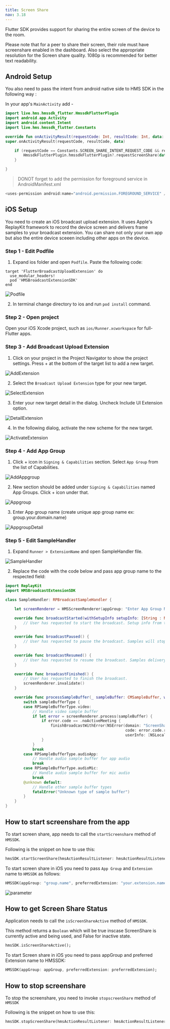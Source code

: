 ```yaml
---
title: Screen Share
nav: 3.18
---
```


Flutter SDK provides support for sharing the entire screen of the device to the room.

Please note that for a peer to share their screen, their role must have screenshare enabled in the dashboard. Also select the appropriate resolution for the Screen share quality. 1080p is recommended for better text readability.

## Android Setup

You also need to pass the intent from android native side to HMS SDK in the following way :

In your app's `MainActivity` add -

```kotlin
import live.hms.hmssdk_flutter.HmssdkFlutterPlugin
import android.app.Activity
import android.content.Intent
import live.hms.hmssdk_flutter.Constants

override fun onActivityResult(requestCode: Int, resultCode: Int, data: Intent?) {
super.onActivityResult(requestCode, resultCode, data)

    if (requestCode == Constants.SCREEN_SHARE_INTENT_REQUEST_CODE && resultCode == Activity.RESULT_OK){
        HmssdkFlutterPlugin.hmssdkFlutterPlugin?.requestScreenShare(data)
    }

}

```
> DONOT forget to add the permission for foreground service in AndroidManifest.xml

```kotlin
<uses-permission android:name="android.permission.FOREGROUND_SERVICE" />
```

## iOS Setup

You need to create an iOS broadcast upload extension. It uses Apple's ReplayKit framework to record the device screen and delivers frame samples to your broadcast extension. You can share not only your own app but also the entire device sceeen including other apps on the device.

### Step 1 - Edit Podfile
1. Expand ios folder and open `Podfile`.
Paste the following code:
```
target 'FlutterBroadcastUploadExtension' do
  use_modular_headers!
  pod 'HMSBroadcastExtensionSDK'
end
```
![Podfile](/docs/v2/flutter-podfile.png)

2. In terminal change directory to ios and run `pod install` command.

### Step 2 - Open project
Open your iOS Xcode project, such as `ios/Runner.xcworkspace` for full-Flutter apps.

### Step 3 - Add Broadcast Upload Extension
1. Click on your project in the Project Navigator to show the project settings. 
Press + at the bottom of the target list to add a new target.

![AddExtension](/docs/v2/flutter-xcode.png)

2. Select the `Broadcast Upload Extension` type for your new target.

![SelectExtension](/docs/v2/flutter-select-extension.png)

3. Enter your new target detail in the dialog.
Uncheck Include UI Extension option.

![DetailExtension](/docs/v2/flutter-extension-detail.png)

4. In the following dialog, activate the new scheme for the new target.

![ActivateExtension](/docs/v2/flutter-activate-extension.png)

### Step 4 - Add App Group

1. Click + icon in `Signing & Capabilities` section.
Select `App Group` from the list of Capabilities.

![AddAppgroup](/docs/v2/flutter-add-appgroup.png)

2. New section should be added under `Signing & Capabilities` named App Groups. Click + icon under that.

![Appgroup](/docs/v2/flutter-appgroup.png)

3. Enter App group name (create unique app group name ex: group.your.domain.name)

![AppgroupDetail](/docs/v2/flutter-appgroup-detail.png)

### Step 5 - Edit SampleHandler
1. Expand `Runner > ExtensionName` and open SampleHandler file.

![SampleHandler](/docs/v2/flutter-sample-handler.png)

2. Replace the code with the code below and pass app group name to the respected field:

```swift
import ReplayKit
import HMSBroadcastExtensionSDK

class SampleHandler: RPBroadcastSampleHandler {

    let screenRenderer = HMSScreenRenderer(appGroup: "Enter App Group Name")

    override func broadcastStarted(withSetupInfo setupInfo: [String : NSObject]?) {
        // User has requested to start the broadcast. Setup info from the UI extension can be supplied but optional.
    }

    override func broadcastPaused() {
        // User has requested to pause the broadcast. Samples will stop being delivered.
    }

    override func broadcastResumed() {
        // User has requested to resume the broadcast. Samples delivery will resume.
    }

    override func broadcastFinished() {
        // User has requested to finish the broadcast.
        screenRenderer.invalidate()
    }

    override func processSampleBuffer(_ sampleBuffer: CMSampleBuffer, with sampleBufferType: RPSampleBufferType) {
        switch sampleBufferType {
        case RPSampleBufferType.video:
            // Handle video sample buffer
            if let error = screenRenderer.process(sampleBuffer) {
                if error.code == .noActiveMeeting {
                    finishBroadcastWithError(NSError(domain: "ScreenShare",
                                                     code: error.code.rawValue,
                                                     userInfo: [NSLocalizedFailureReasonErrorKey : "You are not in a meeting."]))
                }
            }
            break
        case RPSampleBufferType.audioApp:
            // Handle audio sample buffer for app audio
            break
        case RPSampleBufferType.audioMic:
            // Handle audio sample buffer for mic audio
            break
        @unknown default:
            // Handle other sample buffer types
            fatalError("Unknown type of sample buffer")
        }
    }
}
```

## How to start screenshare from the app

To start screen share, app needs to call the `startScreenshare` method of `HMSSDK`.

Following is the snippet on how to use this:

```dart
hmsSDK.startScreenShare(hmsActionResultListener: hmsActionResultListener);
```

To start screen share in iOS you need to pass `App Group` and `Extension` name to `HMSSDK` as follows:

```dart
HMSSDK(appGroup: "group.name", preferredExtension: "your.extension.name")
```

![parameter](/docs/v2/flutter-dart-help.png)

## How to get Screen Share Status

Application needs to call the `isScreenShareActive` method of `HMSSDK`.

This method returns a `Boolean` which will be true inscase ScreenShare is currently active and being used, and False for inactive state.

```dart
hmsSDK.isScreenShareActive();
```

To start Screen share in iOS you need to pass appGroup and preferred Extension name to HMSSDK:

```dart
HMSSDK(appGroup: appGroup, preferredExtension: preferredExtension);
```

## How to stop screenshare

To stop the screenshare, you need to invoke `stopscreenShare` method of `HMSSDK`

Following is the snippet on how to use this:

```dart
hmsSDK.stopScreenShare(hmsActionResultListener: hmsActionResultListener);
```
